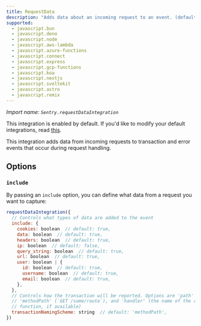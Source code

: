 ```yaml
---
title: RequestData
description: "Adds data about an incoming request to an event. (default)"
supported:
  - javascript.bun
  - javascript.deno
  - javascript.node
  - javascript.aws-lambda
  - javascript.azure-functions
  - javascript.connect
  - javascript.express
  - javascript.gcp-functions
  - javascript.koa
  - javascript.nextjs
  - javascript.sveltekit
  - javascript.astro
  - javascript.remix
---
```


_Import name: `Sentry.requestDataIntegration`_

This integration is enabled by default. If you'd like to modify your default integrations, read [this](./../#modifying-default-integrations).

This integration adds data from incoming requests to transaction and error events that occur during request handling.

<PlatformContent includePath="configuration/requestdata" />

## Options

### `include`

By passing an `include` option, you can define what data from a request you want to capture:

```javascript
requestDataIntegration({
  // Controls what types of data are added to the event
  include: {
    cookies: boolean  // default: true,
    data: boolean  // default: true,
    headers: boolean  // default: true,
    ip: boolean  // default: false,
    query_string: boolean  // default: true,
    url: boolean  // default: true,
    user: boolean | {
      id: boolean  // default: true,
      username: boolean  // default: true,
      email: boolean  // default: true,
    },
  },
  // Controls how the transaction will be reported. Options are 'path' (`/some/route`),
  // 'methodPath' (`GET /some/route`), and 'handler' (the name of the route handler
  // function, if available)
  transactionNamingScheme: string  // default: 'methodPath',
})
```
